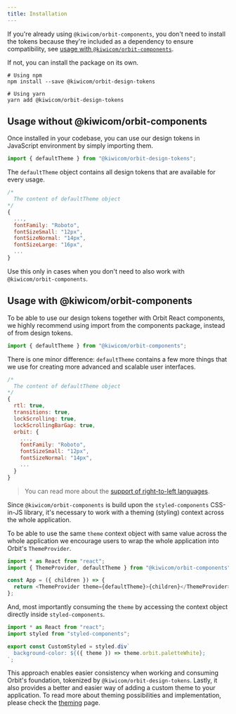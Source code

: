 ```yaml
---
title: Installation
---
```


If you're already using `@kiwicom/orbit-components`,
you don't need to install the tokens
because they're included as a dependency to ensure compatibility,
see [usage with `@kiwicom/orbit-components`](#usage-with-kiwicomorbit-components).

If not, you can install the package on its own.

```shell
# Using npm
npm install --save @kiwicom/orbit-design-tokens

# Using yarn
yarn add @kiwicom/orbit-design-tokens
```

## Usage without @kiwicom/orbit-components

Once installed in your codebase,
you can use our design tokens in JavaScript environment
by simply importing them.

```js
import { defaultTheme } from "@kiwicom/orbit-design-tokens";
```

The `defaultTheme` object contains all design tokens
that are available for every usage.

```js
/*
  The content of defaultTheme object
*/
{
  ...,
  fontFamily: "Roboto",
  fontSizeSmall: "12px",
  fontSizeNormal: "14px",
  fontSizeLarge: "16px",
  ...
}
```

Use this only in cases when you don't need to also work with `@kiwicom/orbit-components`.

## Usage with @kiwicom/orbit-components

To be able to use our design tokens together with Orbit React components,
we highly recommend using import from the components package,
instead of from design tokens.

```js
import { defaultTheme } from "@kiwicom/orbit-components";
```

There is one minor difference:
`defaultTheme` contains a few more things
that we use for creating more advanced and scalable user interfaces.

```js
/*
  The content of defaultTheme object
*/
{
  rtl: true,
  transitions: true,
  lockScrolling: true,
  lockScrollingBarGap: true,
  orbit: {
    ...,
    fontFamily: "Roboto",
    fontSizeSmall: "12px",
    fontSizeNormal: "14px",
    ...
  }
}
```

> You can read more about the [support of right-to-left languages](/development/utilities/rtl-languages).

Since `@kiwicom/orbit-components` is build upon the `styled-components` CSS-in-JS library,
it's necessary to work with a theming (styling) context across the whole application.

To be able to use the same `theme` context object with same value
across the whole application
we encourage users to wrap the whole application into Orbit's `ThemeProvider`.

```js
import * as React from "react";
import { ThemeProvider, defaultTheme } from "@kiwicom/orbit-components";

const App = ({ children }) => {
  return <ThemeProvider theme={defaultTheme}>{children}</ThemeProvider>;
};
```

And, most importantly consuming the `theme`
by accessing the context object
directly inside `styled-components`.

```jsx
import * as React from "react";
import styled from "styled-components";

export const CustomStyled = styled.div`
  background-color: ${({ theme }) => theme.orbit.paletteWhite};
`;
```

This approach enables easier consistency
when working and consuming Orbit's foundation,
tokenized by `@kiwicom/orbit-design-tokens`.
Lastly, it also provides a better and easier way
of adding a custom theme to your application.
To read more about theming possibilities and implementation,
please check the [theming](/design-tokens/theming) page.
